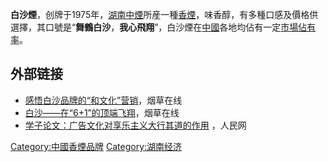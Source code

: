 '''白沙煙'''，创牌于1975年，[[湖南中煙|湖南中煙]]所産一種[[香煙|香煙]]，味香醇，有多種口感及價格供選擇，其口號是“'''舞鶴白沙'''，'''我心飛翔'''”，白沙煙在[[中國|中國]]各地均佔有一定[[市場佔有率|市場佔有率]]。

== 外部链接 ==
*[https://web.archive.org/web/20160304115701/http://news.tobaccochina.com/management/brand/watch/20092/200922683256_346795.shtml 感悟白沙品牌的“和文化”营销]，烟草在线
*[https://web.archive.org/web/20160304095954/http://news.tobaccochina.com/news/analysis/wu/20092/200922083150_345917.shtml 白沙——在“6+1”的顶端飞翔]，烟草在线
*[http://media.people.com.cn/GB/40628/8950440.html 学子论文：广告文化对享乐主义大行其道的作用] {{Wayback|url=http://media.people.com.cn/GB/40628/8950440.html |date=20160304073520 }}，人民网

[[Category:中國香煙品牌|Category:中國香煙品牌]]
[[Category:湖南经济|Category:湖南经济]]